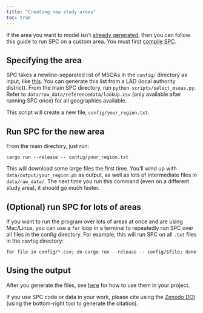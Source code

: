 ```yaml
---
title: "Creating new study areas"
toc: true
---
```


If the area you want to model isn't [already generated](using_outputs.qmd), then you
can follow this guide to run SPC on a custom area. You must first [compile SPC](using_installation.qmd).

## Specifying the area

SPC takes a newline-separated list of MSOAs in the `config/` directory as input, like [this](https://github.com/alan-turing-institute/uatk-spc/blob/main/config/bristol.txt). You can generate this list from a LAD (local authority district). From the main SPC directory, run `python scripts/select_msoas.py`. Refer to `data/raw_data/referencedata/lookUp.csv` (only available after running SPC once) for all geographies available.

This script will create a new file, `config/your_region.txt`.

## Run SPC for the new area

From the main directory, just run:

```
cargo run --release -- config/your_region.txt
```

This will download some large files the first time. You'll wind up with
`data/output/your_region.pb` as output, as well as lots of intermediate files
in `data/raw_data/`. The next time you run this command (even on a different
study area), it should go much faster.

## (Optional) run SPC for lots of areas

If you want to run the program over lots of areas at once and are using Mac/Linux, you can use a `for` loop in a terminal to repeatedly run SPC over all files in the config directory. For example, this will run SPC on all `.txt` files in the `config` directory:

```
for file in config/*.csv; do cargo run --release -- config/$file; done
```

## Using the output

After you generate the files, see [here](using_use_output.qmd) for how to use them in your project.

If you use SPC code or data in your work, please cite using the [Zenodo
DOI](https://zenodo.org/badge/latestdoi/479038905) (using the bottom-right tool
to generate the citation).
